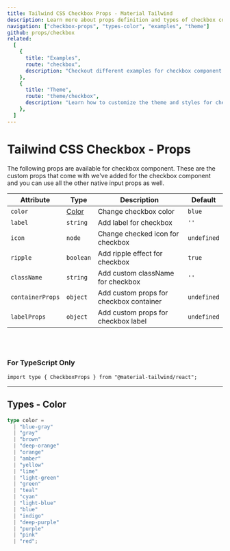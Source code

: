 ```yaml
---
title: Tailwind CSS Checkbox Props - Material Tailwind
description: Learn more about props definition and types of checkbox component.
navigation: ["checkbox-props", "types-color", "examples", "theme"]
github: props/checkbox
related:
  [
    {
      title: "Examples",
      route: "checkbox",
      description: "Checkout different examples for checkbox component.",
    },
    {
      title: "Theme",
      route: "theme/checkbox",
      description: "Learn how to customize the theme and styles for checkbox component.",
    },
  ]
---
```


# Tailwind CSS Checkbox - Props

<span id="checkbox-props" className="scroll-mt-48" />
The following props are available for checkbox component. These are the custom props
that come with we've added for the checkbox component and you can use all the other
native input props as well.

| Attribute        | Type                  | Description                             | Default                |
| ---------------- | --------------------- | --------------------------------------- | ---------------------- |
| `color`          | [Color](#types-color) | Change checkbox color                   | <Code>blue</Code>      |
| `label`          | <Code>string</Code>   | Add label for checkbox                  | `''`                   |
| `icon`           | <Code>node</Code>     | Change checked icon for checkbox        | <Code>undefined</Code> |
| `ripple`         | <Code>boolean</Code>  | Add ripple effect for checkbox          | <Code>true</Code>      |
| `className`      | <Code>string</Code>   | Add custom className for checkbox       | `''`                   |
| `containerProps` | <Code>object</Code>   | Add custom props for checkbox container | <Code>undefined</Code> |
| `labelProps`     | <Code>object</Code>   | Add custom props for checkbox label     | <Code>undefined</Code> |

<br />
<br />

### For TypeScript Only

```tsx
import type { CheckboxProps } from "@material-tailwind/react";
```

---

## Types - Color

<span id="types-color" className="scroll-mt-48" />

```ts
type color =
  | "blue-gray"
  | "gray"
  | "brown"
  | "deep-orange"
  | "orange"
  | "amber"
  | "yellow"
  | "lime"
  | "light-green"
  | "green"
  | "teal"
  | "cyan"
  | "light-blue"
  | "blue"
  | "indigo"
  | "deep-purple"
  | "purple"
  | "pink"
  | "red";
```

<span id="examples" className="scroll-mt-48" />
<span id="theme" className="scroll-mt-48" />
